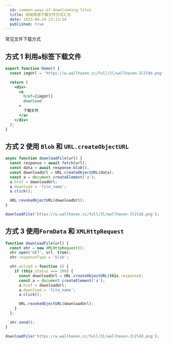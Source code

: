 ```yaml
---
  id: common-ways-of-downloading-files
  title: 前端常用下载文件方式汇总
  date: 2023-09-24 23:13:54
  published: true
---
```


常见文件下载方式

## 方式 1 利用`a`标签下载文件

```jsx
export function Demo() {
  const imgUrl = 'https://w.wallhaven.cc/full/3l/wallhaven-3l2ldd.png';

  return (
    <div>
      <a
        href={imgUrl}
        download
      >
        下载文件
      </a>
    </div>
  );
}
```

## 方式 2 使用 `Blob` 和 `URL.createObjectURL`

```js
async function downloadFile(url) {
  const response = await fetch(url);
  const data = await response.blob();
  const downloadUrl = URL.createObjectURL(data);
  const a = document.createElement('a');
  a.href = downloadUrl;
  a.download = 'file_name';
  a.click();

  URL.revokeObjectURL(downloadUrl);
}

downloadFile('https://w.wallhaven.cc/full/3l/wallhaven-3l2ldd.png');
```

## 方式 3 使用`FormData` 和 `XMLHttpRequest`

```js
function downloadFile(url) {
  const xhr = new XMLHttpRequest();
  xhr.open('GET', url, true);
  xhr.responseType = 'blob';

  xhr.onload = function () {
    if (this.status === 200) {
      const downloadUrl = URL.createObjectURL(this.response);
      const a = document.createElement('a');
      a.href = downloadUrl;
      a.download = 'file_name';
      a.click();

      URL.revokeObjectURL(downloadUrl);
    }
  };

  xhr.send();
}

downloadFile('https://w.wallhaven.cc/full/3l/wallhaven-3l2ldd.png');
```
